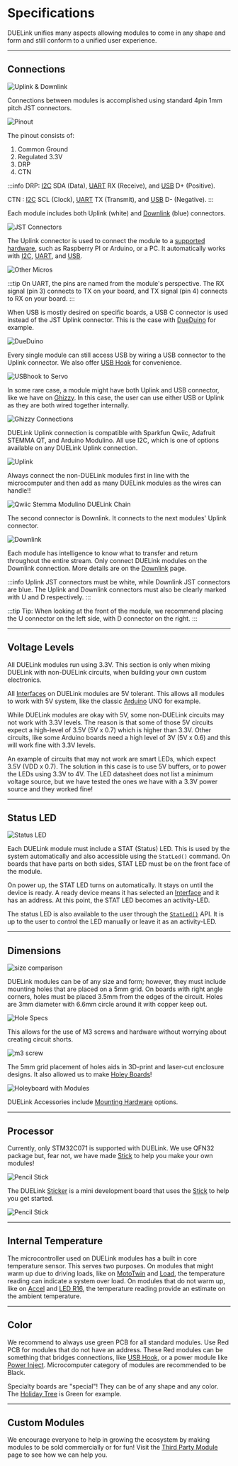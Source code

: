 # Specifications


DUELink unifies many aspects allowing modules to come in any shape and form and still conform to a unified user experience.

---

## Connections

![Uplink & Downlink](pathname:///img/uplink-downlink.png)

Connections between modules is accomplished using standard 4pin 1mm pitch JST connectors.

![Pinout](pathname:///img/pinout.png)

The pinout consists of:

1. Common Ground
2. Regulated 3.3V
3. DRP
4. CTN

:::info
DRP: [I2C](interface/i2c) SDA (Data), [UART](interface/uart) RX (Receive), and [USB](interface/usb) D+ (Positive).

CTN : [I2C](interface/i2c) SCL (Clock), [UART](interface/uart) TX (Transmit), and [USB](interface/usb) D- (Negative).
:::

Each module includes both Uplink (white) and [Downlink](interface/downlink) (blue) connectors.

![JST Connectors](pathname:///img/jst-specs.png)


The Uplink connector is used to connect the module to a [supported hardware](./hw/intro), such as Raspberry PI or Arduino, or a PC. It automatically works with [I2C](interface/i2c), [UART](interface/uart), and [USB](interface/usb).

![Other Micros](pathname:///img/other-micros.png)

:::tip
On UART, the pins are named from the module's perspective. The RX signal (pin 3) connects to TX on your board, and TX signal (pin 4) connects to RX on your board.
:::

When USB is mostly desired on specific boards, a USB C connector is used instead of the JST Uplink connector. This is the case with [DueDuino](./products/mcdueduino-a) for example.

![DueDuino](pathname:///img/dueduino-uplink.png)

Every single module can still access USB by wiring a USB connector to the Uplink connector. We also offer [USB Hook](./products/adusbhook-a) for convenience.

![USBhook to Servo](pathname:///img/usbhook-servo-x1.png)

In some rare case, a module might have both Uplink and USB connector, like we have on [Ghizzy](./products/spghizzy-d). In this case, the user can use either USB or Uplink as they are both wired together internally.

![Ghizzy Connections](pathname:///img/ghizzy-connections.png)

DUELink Uplink connection is compatible with Sparkfun Qwiic, Adafruit STEMMA QT, and Arduino Modulino.
All use I2C, which is one of options available on any DUELink Uplink connection.

![Uplink](pathname:///img/uplink.png)

Always connect the non-DUELink modules first in line with the microcomputer and then add as many DUELink modules as the wires can handle!!

![Qwiic Stemma Modulino DUELink Chain](pathname:///img/qwiic-stemma-modulino-duelink.png)

The second connector is Downlink. It connects to the next modules' Uplink connector.

![Downlink](pathname:///img/downlink.png)

Each module has intelligence to know what to transfer and return throughout the entire stream. Only connect DUELink modules on the Downlink connection. More details are on the [Downlink](interface/downlink) page.

:::info
Uplink JST connectors must be white, while Downlink JST connectors are blue. The Uplink and Downlink connectors must also be clearly marked with U and D respectively. 
:::

:::tip
Tip: When looking at the front of the module, we recommend placing the U connector on the left side, with D connector on the right.
:::

---

## Voltage Levels

All DUELink modules run using 3.3V. This section is only when mixing DUELink with non-DUELink circuits, when building your own custom electronics.

All [Interfaces](./interface/intro) on DUELink modules are 5V tolerant. This allows all modules to work with 5V system, like the classic [Arduino](./hw/arduino) UNO for example.

While DUELink modules are okay with 5V, some non-DUELink circuits may not work with 3.3V levels. The reason is that some of those 5V circuits expect a high-level of 3.5V (5V x 0.7) which is higher than 3.3V. Other circuits, like some Arduino boards need a high level of 3V (5V x 0.6) and this will work fine with 3.3V levels.

An example of circuits that may not work are smart LEDs, which expect 3.5V (VDD x 0.7). The solution in this case is to use 5V buffers, or to power the LEDs using 3.3V to 4V. The LED datasheet does not list a minimum voltage source, but we have tested the ones we have with a 3.3V power source and they worked fine!

---

## Status LED

![Status LED](pathname:///img/statled-blink.gif)

Each DUELink module must include a STAT (Status) LED. This is used by the system automatically and also accessible using the `StatLed()` command. On boards that have parts on both sides, STAT LED must be on the front face of the module.

On power up, the STAT LED turns on automatically. It stays on until the device is ready. A ready device means it has selected an [Interface](./interface/intro.mdx) and it has an address. At this point, the STAT LED becomes an activity-LED.

The status LED is also available to the user through the [`StatLed()`](./engine/stdlib.mdx) API. It is up to the user to control the LED manually or leave it as an activity-LED.

---

## Dimensions

![size comparison](pathname:///img/duelink-modules.png)

DUELink modules can be of any size and form; however, they must include mounting holes that are placed on a 5mm grid. On boards with right angle corners, holes must be placed 3.5mm from the edges of the circuit. Holes are 3mm diameter with 6.6mm circle around it with copper keep out.

![Hole Specs](pathname:///img/duelink-hole-specs.png)

This allows for the use of M3 screws and hardware without worrying about creating circuit shorts.

![m3 screw](pathname:///img/m3-screw.png)

The 5mm grid placement of holes aids in 3D-print and laser-cut enclosure designs. It also allowed us to make [Holey Boards](./products/axholey)!

![Holeyboard with Modules](pathname:///img/holeyboard-modules.png)

DUELink Accessories include [Mounting Hardware](./products/axmnt) options.

---

## Processor

Currently, only STM32C071 is supported with DUELink. We use QFN32 package but, fear not, we have made [Stick](./products/mcstick-a) to help you make your own modules!

![Pencil Stick](pathname:///img/pencil-stick.png)

The DUELink [Sticker](./products/adsticker-c) is a mini development board that uses the [Stick](./products/mcstick-a) to help you get started.

![Pencil Stick](pathname:///img/catalog/adsticker-c-1.png)

---

## Internal Temperature

The microcontroller used on DUELink modules has a built in core temperature sensor. This serves two purposes. On modules that might warm up due to driving loads, like on [MotoTwin](./products/acmototwin-b) and [Load](./products/acload-a), the temperature reading can indicate a system over load. On modules that do not warm up, like on [Accel](./products/seaccel-a) and [LED R16](./products/ldledr16-b.mdx), the temperature reading provide an estimate on the ambient temperature.

---

## Color

We recommend to always use green PCB for all standard modules. Use Red PCB for modules that do not have an address. These Red modules can be something that bridges connections, like [USB Hook](./products/adusbhook-a), or a power module like [Power Inject](./products/adpowerinject-a.mdx). Microcomputer category of modules are recommended to be Black.

Specialty boards are "special"! They can be of any shape and any color. The [Holiday Tree](./products/sptree-b) is Green for example.

---

## Custom Modules

We encourage everyone to help in growing the ecosystem by making modules to be sold commercially or for fun! Visit the [Third Party Module](./catalog/third-party) page to see how we can help you.